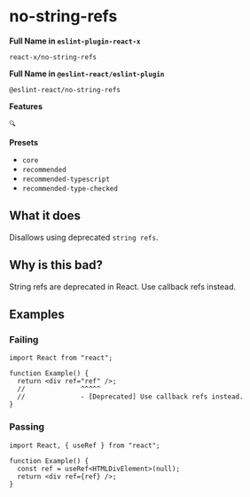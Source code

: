 # no-string-refs

**Full Name in `eslint-plugin-react-x`**

```plain copy
react-x/no-string-refs
```

**Full Name in `@eslint-react/eslint-plugin`**

```plain copy
@eslint-react/no-string-refs
```

**Features**

`🔍`

**Presets**

- `core`
- `recommended`
- `recommended-typescript`
- `recommended-type-checked`

## What it does

Disallows using deprecated `string refs`.

## Why is this bad?

String refs are deprecated in React. Use callback refs instead.

## Examples

### Failing

```tsx
import React from "react";

function Example() {
  return <div ref="ref" />;
  //              ^^^^^
  //              - [Deprecated] Use callback refs instead.
}
```

### Passing

```tsx
import React, { useRef } from "react";

function Example() {
  const ref = useRef<HTMLDivElement>(null);
  return <div ref={ref} />;
}
```
